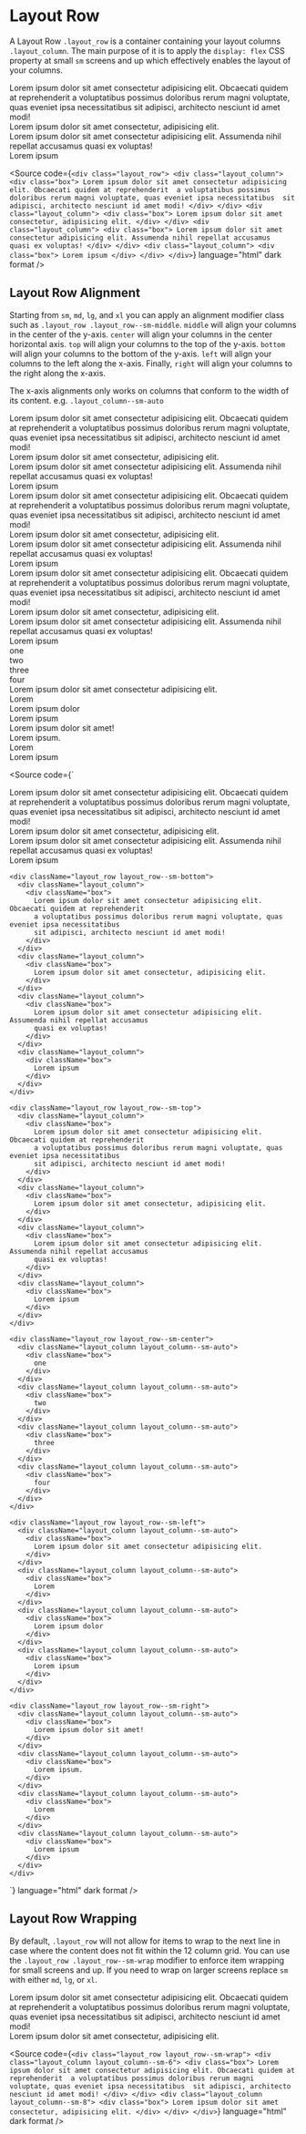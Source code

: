 
<Meta title="Atoms/Layout/Layout Row" />

# Layout Row

A Layout Row `.layout_row` is a container containing your layout columns `.layout_column`. The main
purpose of it is to apply the `display: flex` CSS property at small `sm` screens and up which
effectively enables the layout of your columns.

<Unstyled>
  <div className="layout_row">
    <div className="layout_column">
      <div className="box">
        Lorem ipsum dolor sit amet consectetur adipisicing elit. Obcaecati quidem at reprehenderit 
        a voluptatibus possimus doloribus rerum magni voluptate, quas eveniet ipsa necessitatibus 
        sit adipisci, architecto nesciunt id amet modi!
      </div>
    </div>
    <div className="layout_column">
      <div className="box">
        Lorem ipsum dolor sit amet consectetur, adipisicing elit.
      </div>
    </div>
    <div className="layout_column">
      <div className="box">
        Lorem ipsum dolor sit amet consectetur adipisicing elit. Assumenda nihil repellat accusamus 
        quasi ex voluptas!
      </div>
    </div>
    <div className="layout_column">
      <div className="box">
        Lorem ipsum
      </div>
    </div>
  </div>
</Unstyled>

<Source
  code={`
    <div class="layout_row">
      <div class="layout_column">
        <div class="box">
          Lorem ipsum dolor sit amet consectetur adipisicing elit. Obcaecati quidem at reprehenderit 
          a voluptatibus possimus doloribus rerum magni voluptate, quas eveniet ipsa necessitatibus 
          sit adipisci, architecto nesciunt id amet modi!
        </div>
      </div>
      <div class="layout_column">
        <div class="box">
          Lorem ipsum dolor sit amet consectetur, adipisicing elit.
        </div>
      </div>
      <div class="layout_column">
        <div class="box">
          Lorem ipsum dolor sit amet consectetur adipisicing elit. Assumenda nihil repellat accusamus 
          quasi ex voluptas!
        </div>
      </div>
      <div class="layout_column">
        <div class="box">
          Lorem ipsum
        </div>
      </div>
    </div>
  `}
  language="html"
  dark
  format
/>

## Layout Row Alignment

Starting from `sm`, `md`, `lg`, and `xl` you can apply an alignment modifier class
such as `.layout_row .layout_row--sm-middle`. `middle` will align your columns in the
center of the y-axis. `center` will align your columns in the center horizontal axis.
`top` will align your columns to the top of the y-axis. `bottom` will align your columns
to the bottom of the y-axis. `left` will align your columns to the left along the x-axis.
Finally, `right` will align your columns to the right along the x-axis.

The x-axis alignments only works on columns that conform to the width of its content. e.g.
`.layout_column--sm-auto`

<Unstyled>
  <div className="layout_row layout_row--sm-middle">
    <div className="layout_column">
      <div className="box">
        Lorem ipsum dolor sit amet consectetur adipisicing elit. Obcaecati quidem at reprehenderit 
        a voluptatibus possimus doloribus rerum magni voluptate, quas eveniet ipsa necessitatibus 
        sit adipisci, architecto nesciunt id amet modi!
      </div>
    </div>
    <div className="layout_column">
      <div className="box">
        Lorem ipsum dolor sit amet consectetur, adipisicing elit.
      </div>
    </div>
    <div className="layout_column">
      <div className="box">
        Lorem ipsum dolor sit amet consectetur adipisicing elit. Assumenda nihil repellat accusamus 
        quasi ex voluptas!
      </div>
    </div>
    <div className="layout_column">
      <div className="box">
        Lorem ipsum
      </div>
    </div>
  </div>

  <div className="layout_row layout_row--sm-bottom">
    <div className="layout_column">
      <div className="box">
        Lorem ipsum dolor sit amet consectetur adipisicing elit. Obcaecati quidem at reprehenderit 
        a voluptatibus possimus doloribus rerum magni voluptate, quas eveniet ipsa necessitatibus 
        sit adipisci, architecto nesciunt id amet modi!
      </div>
    </div>
    <div className="layout_column">
      <div className="box">
        Lorem ipsum dolor sit amet consectetur, adipisicing elit.
      </div>
    </div>
    <div className="layout_column">
      <div className="box">
        Lorem ipsum dolor sit amet consectetur adipisicing elit. Assumenda nihil repellat accusamus 
        quasi ex voluptas!
      </div>
    </div>
    <div className="layout_column">
      <div className="box">
        Lorem ipsum
      </div>
    </div>
  </div>

  <div className="layout_row layout_row--sm-top">
    <div className="layout_column">
      <div className="box">
        Lorem ipsum dolor sit amet consectetur adipisicing elit. Obcaecati quidem at reprehenderit 
        a voluptatibus possimus doloribus rerum magni voluptate, quas eveniet ipsa necessitatibus 
        sit adipisci, architecto nesciunt id amet modi!
      </div>
    </div>
    <div className="layout_column">
      <div className="box">
        Lorem ipsum dolor sit amet consectetur, adipisicing elit.
      </div>
    </div>
    <div className="layout_column">
      <div className="box">
        Lorem ipsum dolor sit amet consectetur adipisicing elit. Assumenda nihil repellat accusamus 
        quasi ex voluptas!
      </div>
    </div>
    <div className="layout_column">
      <div className="box">
        Lorem ipsum
      </div>
    </div>
  </div>

  <div className="layout_row layout_row--sm-center">
    <div className="layout_column layout_column--sm-auto">
      <div className="box">
        one
      </div>
    </div>
    <div className="layout_column layout_column--sm-auto">
      <div className="box">
        two
      </div>
    </div>
    <div className="layout_column layout_column--sm-auto">
      <div className="box">
        three
      </div>
    </div>
    <div className="layout_column layout_column--sm-auto">
      <div className="box">
        four
      </div>
    </div>
  </div>

  <div className="layout_row layout_row--sm-left">
    <div className="layout_column layout_column--sm-auto">
      <div className="box">
        Lorem ipsum dolor sit amet consectetur adipisicing elit.
      </div>
    </div>
    <div className="layout_column layout_column--sm-auto">
      <div className="box">
        Lorem
      </div>
    </div>
    <div className="layout_column layout_column--sm-auto">
      <div className="box">
        Lorem ipsum dolor
      </div>
    </div>
    <div className="layout_column layout_column--sm-auto">
      <div className="box">
        Lorem ipsum
      </div>
    </div>
  </div>

  <div className="layout_row layout_row--sm-right">
    <div className="layout_column layout_column--sm-auto">
      <div className="box">
        Lorem ipsum dolor sit amet!
      </div>
    </div>
    <div className="layout_column layout_column--sm-auto">
      <div className="box">
        Lorem ipsum.
      </div>
    </div>
    <div className="layout_column layout_column--sm-auto">
      <div className="box">
        Lorem
      </div>
    </div>
    <div className="layout_column layout_column--sm-auto">
      <div className="box">
        Lorem ipsum
      </div>
    </div>
  </div>
</Unstyled>

<Source
  code={`
    <div className="layout_row layout_row--sm-middle">
      <div className="layout_column">
        <div className="box">
          Lorem ipsum dolor sit amet consectetur adipisicing elit. Obcaecati quidem at reprehenderit 
          a voluptatibus possimus doloribus rerum magni voluptate, quas eveniet ipsa necessitatibus 
          sit adipisci, architecto nesciunt id amet modi!
        </div>
      </div>
      <div className="layout_column">
        <div className="box">
          Lorem ipsum dolor sit amet consectetur, adipisicing elit.
        </div>
      </div>
      <div className="layout_column">
        <div className="box">
          Lorem ipsum dolor sit amet consectetur adipisicing elit. Assumenda nihil repellat accusamus 
          quasi ex voluptas!
        </div>
      </div>
      <div className="layout_column">
        <div className="box">
          Lorem ipsum
        </div>
      </div>
    </div>

    <div className="layout_row layout_row--sm-bottom">
      <div className="layout_column">
        <div className="box">
          Lorem ipsum dolor sit amet consectetur adipisicing elit. Obcaecati quidem at reprehenderit 
          a voluptatibus possimus doloribus rerum magni voluptate, quas eveniet ipsa necessitatibus 
          sit adipisci, architecto nesciunt id amet modi!
        </div>
      </div>
      <div className="layout_column">
        <div className="box">
          Lorem ipsum dolor sit amet consectetur, adipisicing elit.
        </div>
      </div>
      <div className="layout_column">
        <div className="box">
          Lorem ipsum dolor sit amet consectetur adipisicing elit. Assumenda nihil repellat accusamus 
          quasi ex voluptas!
        </div>
      </div>
      <div className="layout_column">
        <div className="box">
          Lorem ipsum
        </div>
      </div>
    </div>

    <div className="layout_row layout_row--sm-top">
      <div className="layout_column">
        <div className="box">
          Lorem ipsum dolor sit amet consectetur adipisicing elit. Obcaecati quidem at reprehenderit 
          a voluptatibus possimus doloribus rerum magni voluptate, quas eveniet ipsa necessitatibus 
          sit adipisci, architecto nesciunt id amet modi!
        </div>
      </div>
      <div className="layout_column">
        <div className="box">
          Lorem ipsum dolor sit amet consectetur, adipisicing elit.
        </div>
      </div>
      <div className="layout_column">
        <div className="box">
          Lorem ipsum dolor sit amet consectetur adipisicing elit. Assumenda nihil repellat accusamus 
          quasi ex voluptas!
        </div>
      </div>
      <div className="layout_column">
        <div className="box">
          Lorem ipsum
        </div>
      </div>
    </div>

    <div className="layout_row layout_row--sm-center">
      <div className="layout_column layout_column--sm-auto">
        <div className="box">
          one
        </div>
      </div>
      <div className="layout_column layout_column--sm-auto">
        <div className="box">
          two
        </div>
      </div>
      <div className="layout_column layout_column--sm-auto">
        <div className="box">
          three
        </div>
      </div>
      <div className="layout_column layout_column--sm-auto">
        <div className="box">
          four
        </div>
      </div>
    </div>

    <div className="layout_row layout_row--sm-left">
      <div className="layout_column layout_column--sm-auto">
        <div className="box">
          Lorem ipsum dolor sit amet consectetur adipisicing elit.
        </div>
      </div>
      <div className="layout_column layout_column--sm-auto">
        <div className="box">
          Lorem
        </div>
      </div>
      <div className="layout_column layout_column--sm-auto">
        <div className="box">
          Lorem ipsum dolor
        </div>
      </div>
      <div className="layout_column layout_column--sm-auto">
        <div className="box">
          Lorem ipsum
        </div>
      </div>
    </div>

    <div className="layout_row layout_row--sm-right">
      <div className="layout_column layout_column--sm-auto">
        <div className="box">
          Lorem ipsum dolor sit amet!
        </div>
      </div>
      <div className="layout_column layout_column--sm-auto">
        <div className="box">
          Lorem ipsum.
        </div>
      </div>
      <div className="layout_column layout_column--sm-auto">
        <div className="box">
          Lorem
        </div>
      </div>
      <div className="layout_column layout_column--sm-auto">
        <div className="box">
          Lorem ipsum
        </div>
      </div>
    </div>
  `}
  language="html"
  dark
  format
/>

## Layout Row Wrapping

By default, `.layout_row` will not allow for items to wrap to the next line in case where
the content does not fit within the 12 column grid. You can use the 
`.layout_row .layout_row--sm-wrap` modifier to enforce item wrapping for small screens and up.
If you need to wrap on larger screens replace `sm` with either `md`, `lg`, or `xl`.

<Unstyled>
  <div className="layout_row layout_row--sm-wrap">
    <div className="layout_column layout_column--sm-6">
      <div className="box">
        Lorem ipsum dolor sit amet consectetur adipisicing elit. Obcaecati quidem at reprehenderit 
        a voluptatibus possimus doloribus rerum magni voluptate, quas eveniet ipsa necessitatibus 
        sit adipisci, architecto nesciunt id amet modi!
      </div>
    </div>
    <div className="layout_column layout_column--sm-8">
      <div className="box">
        Lorem ipsum dolor sit amet consectetur, adipisicing elit.
      </div>
    </div>
  </div>
</Unstyled>

<Source
  code={`
    <div class="layout_row layout_row--sm-wrap">
      <div class="layout_column layout_column--sm-6">
        <div class="box">
          Lorem ipsum dolor sit amet consectetur adipisicing elit. Obcaecati quidem at reprehenderit 
          a voluptatibus possimus doloribus rerum magni voluptate, quas eveniet ipsa necessitatibus 
          sit adipisci, architecto nesciunt id amet modi!
        </div>
      </div>
      <div class="layout_column layout_column--sm-8">
        <div class="box">
          Lorem ipsum dolor sit amet consectetur, adipisicing elit.
        </div>
      </div>
    </div>
  `}
  language="html"
  dark
  format
/>